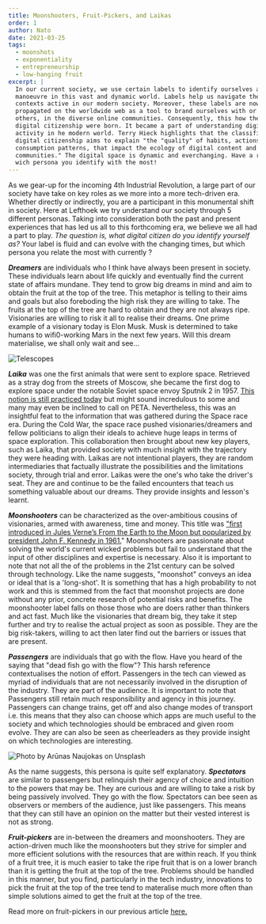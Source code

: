 ```yaml
---
title: Moonshooters, Fruit-Pickers, and Laikas
order: 1
author: Nato
date: 2021-03-25
tags:
  - moonshots
  - exponentiality
  - entrepreneurship
  - low-hanging fruit
excerpt: |
  In our current society, we use certain labels to identify ourselves and
  manoeuvre in this vast and dynamic world. Labels help us navigate the different
  contexts active in our modern society. Moreover, these labels are now more so
  propagated on the worldwide web as a tool to brand ourselves with or amongst
  others, in the diverse online communities. Consequently, this how the ideals of
  digital citizenship were born. It became a part of understanding digital
  activity in he modern world. Terry Hieck highlights that the classification of
  digital citizenship aims to explain "the "quality" of habits, actions,
  consumption patterns, that impact the ecology of digital content and
  communities." The digital space is dynamic and everchanging. Have a read and see
  wich persona you identify with the most!
---
```


As we gear-up for the incoming 4th Industrial Revolution, a large part of our
society have take on key roles as we more into a more tech-driven era. Whether
directly or indirectly, you are a participant in this monumental shift in
society. Here at Lefthoek we try understand our society through 5 different
personas. Taking into consideration both the past and present experiences that
has led us all to this forthcoming era, we believe we all had a part to play.
*The question is, what digital citizen do you identify yourself as?* Your label
is fluid and can evolve with the changing times, but  which persona you relate
the most with currently ?

***Dreamers*** are individuals who I think have always been present in society.
These individuals learn about life quickly and eventually find the current state
of affairs mundane. They tend to grow big dreams in mind and aim to obtain the
fruit at the top of the tree. This metaphor is telling to their aims and goals
but also foreboding the high risk they are willing to take. The fruits at the
top of the tree are hard to obtain and they are not always ripe. Visionaries are
willing to risk it all to realise their dreams. One prime example of a visionary
today is Elon Musk. Musk is determined to take humans to wifi0-working Mars in
the next few years. Will this dream materialise, we shall only wait and see... 

![Telescopes](/images/telescopes.jpg)

***Laika*** was one the first animals that were sent to explore space. Retrieved
as a stray dog from the streets of Moscow, she became the first dog to explore
space under the notable Soviet space envoy Sputnik 2 in 1957.  [This notion is
still practiced
today](https://www.businessinsider.nl/animals-nasa-russia-space-agencies-sent-to-space-2019-6?international=true&r=US#:~:text=Countries%20including%20the%20US%2C%20the,send%20animals%20into%20orbit%20today.)
but might sound incredulous to some and many may even be inclined to call on
PETA. Nevertheless, this was an insightful feat to the information that was
gathered during the Space race era. During the Cold War, the space race pushed
visionaries/dreamers and fellow politicians to align their ideals to achieve
huge leaps in terms of space exploration. This collaboration then brought about
new key players, such as Laika, that provided society with much insight with the
trajectory they were heading with. Laikas are not intentional players, they are
random intermediaries that factually illustrate the possibilities and the
limitations society, through trial and error. Laikas were the one's who take the
driver's seat. They are and continue to be the failed encounters that teach us
something valuable about our dreams. They provide insights and lesson's learnt.

***Moonshooters*** can be characterized as the over-ambitious cousins of
visionaries, armed with awareness, time and money. This title was ["first
introduced in Jules Verne’s From the Earth to the Moon but popularized by
president John F. Kennedy in
1961.](https://www.lefthoek.com/blog/the-low-end-theory/)" Moonshooters are
passionate about solving the world's current wicked problems but fail to
understand that the input of other disciplines and expertise is necessary. Also
it is important to note that not all the of the problems in the 21st century can
be solved through technology. Like the name suggests, "moonshot" conveys an idea
or ideal that is a 'long-shot'. It is something that has a high probability to
not work and this is stemmed from the fact that moonshot projects are done
without any prior, concrete research of potential risks and benefits. The
moonshooter label falls on those those who are doers rather than thinkers and
act fast. Much like the visionaries that dream big, they take it step further
and try to realise the actual project as soon as possible. They are the big
risk-takers, willing to act then later find out the barriers or issues that are
present. 

***Passengers*** are individuals that go with the flow. Have you heard of the
saying that "dead fish go with the flow"? This harsh reference contextualises
the notion of effort. Passengers in the tech can viewed as myriad of individuals
that are not necessarily involved in the disruption of the industry. They are
part of the audience. It is important to note that Passengers still retain much
responsibility and agency in this journey. Passengers can change trains, get off
and also change modes of transport i.e. this means that they also can choose
which apps are much useful to the society and which technologies should be
embraced and given room evolve. They are can also be seen as cheerleaders as
they provide insight on which technologies are interesting.

![Photo by Arūnas Naujokas on Unsplash](/images/apple-trees.jpg)

As the name suggests, this persona is quite self explanatory. ***Spectators***
are similar to passengers but relinquish their agency of choice and intuition to
the powers that may be. They are curious and are willing to take a risk by being
passively involved. They go with the flow. Spectators can bee seen as observers
or members of the audience, just like passengers. This means that they can still
have an opinion on the matter but their vested interest is not as strong. 

***Fruit-pickers*** are in-between the dreamers and moonshooters. They are
action-driven much like the moonshooters but they strive for simpler and more
efficient solutions with the resources that are within reach. If you think of a
fruit tree, it is much easier to take the ripe fruit that is on a lower branch
than it is getting the fruit at the top of the tree. Problems should be handled
in this manner, but you find, particularly in the tech industry, innovations to
pick the fruit at the top of the tree tend to materalise much more often than
simple solutions aimed to get the fruit at the top of the tree.

Read more on fruit-pickers in our previous article
[here.](./blog/the-low-end-theory/)

